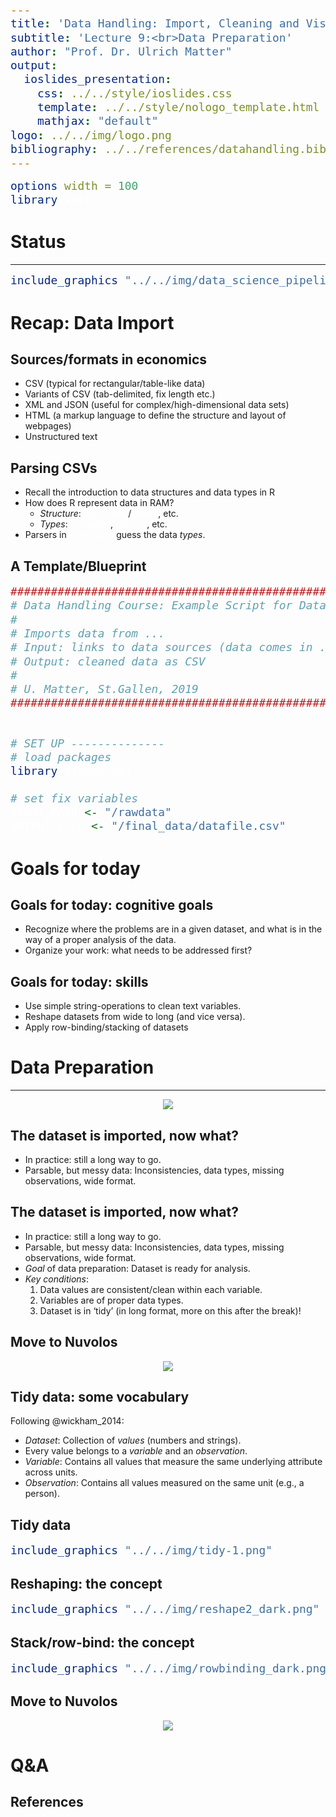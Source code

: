 ```yaml
---
title: 'Data Handling: Import, Cleaning and Visualisation'
subtitle: 'Lecture 9:<br>Data Preparation'
author: "Prof. Dr. Ulrich Matter"
output:   
  ioslides_presentation:
    css: ../../style/ioslides.css
    template: ../../style/nologo_template.html
    mathjax: "default"
logo: ../../img/logo.png
bibliography: ../../references/datahandling.bib
---
```




```r
options(width = 100)
library(knitr)
```


<style>
pre {
  font-size: 21px;
}
</style>


# Status


---

```r
include_graphics("../../img/data_science_pipeline.png")
```


# Recap: Data Import

## Sources/formats in economics

- CSV (typical for rectangular/table-like data)
- Variants of CSV (tab-delimited, fix length etc.)
- XML and JSON (useful for complex/high-dimensional data sets)
- HTML (a markup language to define the structure and layout of webpages)
- Unstructured text

## Parsing CSVs

- Recall the introduction to data structures and data types in R
- How does R represent data in RAM?
    - *Structure*: `data.frame`/`tibble`, etc.
    - *Types*: `character`, `numeric`, etc.
- Parsers in `read_csv()` guess the data *types*.


## A Template/Blueprint

```r
#######################################################################
# Data Handling Course: Example Script for Data Gathering and Import
#
# Imports data from ...
# Input: links to data sources (data comes in ... format)
# Output: cleaned data as CSV
# 
# U. Matter, St.Gallen, 2019
#######################################################################


# SET UP --------------
# load packages
library(tidyverse)

# set fix variables
INPUT_PATH <- "/rawdata"
OUTPUT_FILE <- "/final_data/datafile.csv"

```



# Goals for today

## Goals for today: cognitive goals

- Recognize where the problems are in a given dataset, and what is in the way of a proper analysis of the data.
- Organize your work: what needs to be addressed first?

## Goals for today: skills

- Use simple string-operations to clean text variables.
- Reshape datasets from wide to long (and vice versa).
- Apply row-binding/stacking of datasets




# Data Preparation

---

<center>
![](../../img/ds_matrix.png)
</center>



## The dataset is imported, now what?

- In practice: still a long way to go.
- Parsable, but messy data: Inconsistencies, data types, missing observations, wide format.

## The dataset is imported, now what?

- In practice: still a long way to go.
- Parsable, but messy data: Inconsistencies, data types, missing observations, wide format.
- *Goal* of data preparation: Dataset is ready for analysis.
- *Key conditions*:
  1. Data values are consistent/clean within each variable.
  2. Variables are of proper data types.
  3. Dataset is in 'tidy' (in long format, more on this after the break)!


## Move to Nuvolos

<center>
![](../../img/nuvolos.png)
</center>


  

## Tidy data: some vocabulary

Following @wickham_2014:

- *Dataset*: Collection of *values* (numbers and strings).
- Every value belongs to a *variable* and an *observation*.
- *Variable*: Contains all values that measure the same underlying attribute across units.
- *Observation*: Contains all values measured on the same unit (e.g., a person).


## Tidy data

```r
include_graphics("../../img/tidy-1.png")
```

## Reshaping: the concept

```r
include_graphics("../../img/reshape2_dark.png")
```


## Stack/row-bind: the concept

```r
include_graphics("../../img/rowbinding_dark.png")
```



## Move to Nuvolos

<center>
![](../../img/nuvolos.png)
</center>


# Q&A


<style>
slides > slide { overflow: scroll; }
slides > slide:not(.nobackground):after {
  content: '';
}


code {
  color: white;
}


pre {
  color: white;
}
</style>

## References {.smaller}

